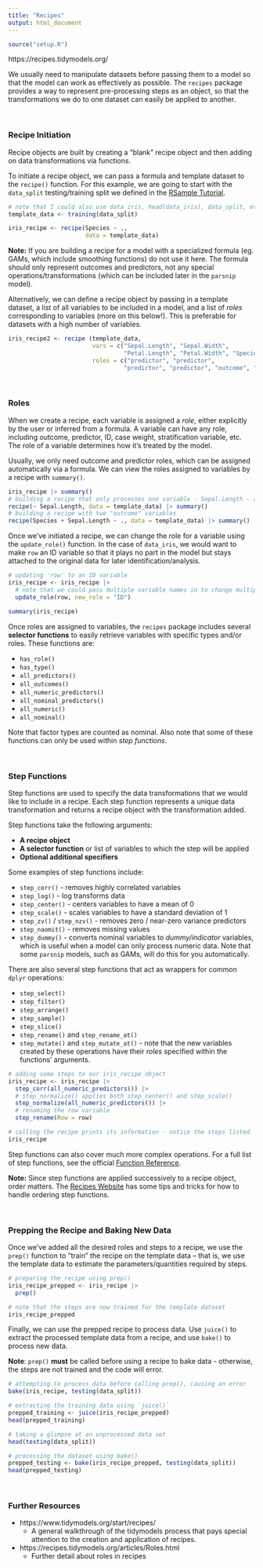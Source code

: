 ```yaml
---
title: "Recipes"
output: html_document
---
```


```r
source("setup.R")
```

https://recipes.tidymodels.org/

We usually need to manipulate datasets before passing them to a model so that the model can work as effectively as possible. The `recipes` package provides a way to represent pre-processing steps as an object, so that the transformations we do to one dataset can easily be applied to another. 

<br>

### Recipe Initiation ###

Recipe objects are built by creating a "blank" recipe object and then adding on data transformations via functions. 

To initiate a recipe object, we can pass a formula and template dataset to the `recipe()` function. For this example, we are going to start with the `data_split` testing/training split we defined in the [RSample Tutorial](RSample.html).

```r
# note that I could also use data_iris, head(data_iris), data_split, etc. as the template; what matters is that the names and types of the variables stay the same. For larger datasets, using head() is preferable.
template_data <- training(data_split)

iris_recipe <- recipe(Species ~ ., 
                      data = template_data)
```

**Note:** If you are building a recipe for a model with a specialized formula (eg. GAMs, which include smoothing functions) do not use it here. The formula should only represent outcomes and predictors, not any special operations/transformations (which can be included later in the `parsnip` model).

Alternatively, we can define a recipe object by passing in a template dataset, a list of all variables to be included in a model, and a list of *roles* corresponding to variables (more on this below!). This is preferable for datasets with a high number of variables. 

```r
iris_recipe2 <- recipe (template_data, 
                        vars = c("Sepal.Length", "Sepal.Width", 
                                 "Petal.Length", "Petal.Width", "Species", "row"),
                        roles = c("predictor", "predictor", 
                                 "predictor", "predictor", "outcome", "ID"))
```

<br>

### Roles ###

When we create a recipe, each variable is assigned a *role*, either explicitly by the user or inferred from a formula. A variable can have any role, including outcome, predictor, ID, case weight, stratification variable, etc. The role of a variable determines how it's treated by the model. 

Usually, we only need outcome and predictor roles, which can be assigned automatically via a formula. We can view the roles assigned to variables by a recipe with `summary()`. 

```r
iris_recipe |> summary()
# building a recipe that only processes one variable - Sepal.Length - and gives it a "predictor" role
recipe(~ Sepal.Length, data = template_data) |> summary()
# building a recipe with two "outcome" variables
recipe(Species + Sepal.Length ~ ., data = template_data) |> summary()
```

Once we've initiated a recipe, we can change the role for a variable using the `update_role()` function. In the case of `data_iris`, we would want to make `row` an ID variable so that it plays no part in the model but stays attached to the original data for later identification/analysis. 

```r
# updating 'row' to an ID variable
iris_recipe <- iris_recipe |>
  # note that we could pass multiple variable names in to change multiple roles at once 
  update_role(row, new_role = "ID") 

summary(iris_recipe)
```

Once roles are assigned to variables, the `recipes` package includes several **selector functions** to easily retrieve variables with specific types and/or roles. These functions are: 

* `has_role()` 
* `has_type()`
* `all_predictors()`
* `all_outcomes()`
* `all_numeric_predictors()`
* `all_nominal_predictors()`
* `all_numeric()`
* `all_nominal()`

Note that factor types are counted as nominal. Also note that some of these functions can only be used within *step functions*. 

<br>

### Step Functions ###

Step functions are used to specify the data transformations that we would like to include in a recipe. Each step function represents a unique data transformation and returns a recipe object with the transformation added. 

Step functions take the following arguments:

* **A recipe object**
* **A selector function** or list of variables to which the step will be applied
* **Optional additional specifiers** 

Some examples of step functions include: 

* `step_corr()` - removes highly correlated variables
* `step_log()` - log transforms data 
* `step_center()` - centers variables to have a mean of 0
* `step_scale()` - scales variables to have a standard deviation of 1 
* `step_zv()` / `step_nzv()` - removes zero / near-zero variance predictors
* `step_naomit()` - removes missing values
* `step_dummy()` - converts nominal variables to *dummy/indicator* variables, which is useful when a model can only process numeric data. Note that some `parsnip` models, such as GAMs, will do this for you automatically. 

There are also several step functions that act as wrappers for common `dplyr` operations:

* `step_select()`
* `step_filter()`
* `step_arrange()`
* `step_sample()`
* `step_slice()`
* `step_rename()` and `step_rename_at()`
* `step_mutate()` and `step_mutate_at()` - note that the new variables created by these operations have their *roles* specified within the functions' arguments. 

```r
# adding some steps to our iris_recipe object
iris_recipe <- iris_recipe |>
  step_corr(all_numeric_predictors()) |>
  # step_normalize() applies both step_center() and step_scale()
  step_normalize(all_numeric_predictors()) |>
  # renaming the row variable 
  step_rename(Row = row)

# calling the recipe prints its information - notice the steps listed
iris_recipe
```

Step functions can also cover much more complex operations. For a full list of step functions, see the official [Function Reference](https://recipes.tidymodels.org/reference/index.html).

**Note:** Since step functions are applied successively to a recipe object, order matters. The [Recipes Website](https://recipes.tidymodels.org/articles/Ordering.html) has some tips and tricks for how to handle ordering step functions. 

<br>

### Prepping the Recipe and Baking New Data ###

Once we've added all the desired roles and steps to a recipe, we use the `prep()` function to "train" the recipe on the template data -- that is, we use the template data to estimate the parameters/quantities required by steps. 

```r
# preparing the recipe using prep() 
iris_recipe_prepped <- iris_recipe |>
  prep()

# note that the steps are now trained for the template dataset
iris_recipe_prepped
```

Finally, we can use the prepped recipe to process data. Use `juice()` to extract the processed template data from a recipe, and use `bake()` to process new data.  

**Note**: `prep()` **must** be called before using a recipe to bake data - otherwise, the steps are not trained and the code will error.

```r
# attempting to process data before calling prep(), causing an error
bake(iris_recipe, testing(data_split))

# extracting the training data using `juice()` 
prepped_training <- juice(iris_recipe_prepped)
head(prepped_training)

# taking a glimpse at an unprocessed data set
head(testing(data_split))

# processing the dataset using bake()
prepped_testing <- bake(iris_recipe_prepped, testing(data_split))
head(prepped_testing)
```

<br>

### Further Resources ###

* https://www.tidymodels.org/start/recipes/
  * A general walkthrough of the tidymodels process that pays special attention to the creation and application of recipes. 
* https://recipes.tidymodels.org/articles/Roles.html
  * Further detail about roles in recipes 

